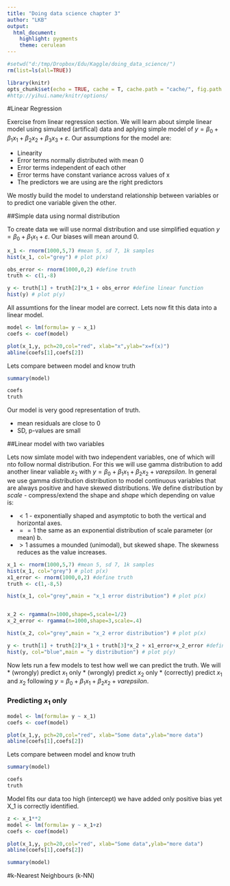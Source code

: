 ```yaml
---
title: "Doing data science chapter 3"
author: "LKB"
output: 
  html_document: 
    highlight: pygments
    theme: cerulean
---
```


```r
#setwd("d:/tmp/Dropbox/Edu/Kaggle/doing_data_science/")
rm(list=ls(all=TRUE))

library(knitr)
opts_chunk$set(echo = TRUE, cache = T, cache.path = "cache/", fig.path = "figure/", warning = FALSE)
#http://yihui.name/knitr/options/
```


#Linear Regression

Exercise from linear regression section. We will learn about simple linear model using simulated (artifical) data and aplying simple model of $y = \beta_0 + \beta_1x_1 + \beta_2x_2 + \beta_3x_3 + \varepsilon$. Our assumptions for the model are:

* Linearity
* Error terms normally distributed with mean 0
* Error terms independent of each other
* Error terms have constant variance across values of x
* The predictors we are using are the right predictors


We mostly build the model to understand relationship between variables or to predict one variable given the other.


##Simple data using normal distribution

To create data we will use normal distribution and use simplified equation $y = \beta_0 + \beta_1x_1 + \varepsilon$. Our biases will mean around 0. 

```r
x_1 <- rnorm(1000,5,7) #mean 5, sd 7, 1k samples
hist(x_1, col="grey") # plot p(x)

obs_error <- rnorm(1000,0,2) #define truth
truth <- c(1,-8)

y <- truth[1] + truth[2]*x_1 + obs_error #define linear function
hist(y) # plot p(y)

```
All assumtions for the linear model are correct. Lets now fit this data into a linear model.

```r
model <- lm(formula= y ~ x_1)
coefs <- coef(model)

plot(x_1,y, pch=20,col="red", xlab="x",ylab="x=f(x)")
abline(coefs[1],coefs[2])
```

Lets compare between model and know truth
```r
summary(model)

coefs
truth
```

Our model is very good representation of truth.

* mean residuals are close to 0
* SD, p-values are small


##Linear model with two variables

Lets now simlate model with two independent variables, one of which will nto follow normal distribution. For this we will use gamma distribution to add another linear valiable $x_2$ with $y = \beta_0 + \beta_1x_1 + \beta_2x_2 + varepsilon$.
In general we use gamma distribution distribution to model continuous variables that are always positive and have skewed distributions. We define distribution by *scale* - compress/extend the shape and *shape* which depending on value is:

  * $<1$ -  exponentially shaped and asymptotic to both the vertical and horizontal axes.
  * $==1$  the same as an exponential distribution of scale parameter (or mean) b.
  * $>1$ assumes a mounded (unimodal), but skewed shape. The skewness reduces as the value increases.


```r
x_1 <- rnorm(1000,5,7) #mean 5, sd 7, 1k samples
hist(x_1, col="grey") # plot p(x)
x1_error <- rnorm(1000,0,2) #define truth
truth <- c(1,-8,5)

hist(x_1, col="grey",main = "x_1 error distribution") # plot p(x)


x_2 <- rgamma(n=1000,shape=5,scale=1/2)
x_2_error <- rgamma(n=1000,shape=3,scale=.4)

hist(x_2, col="grey",main = "x_2 error distribution") # plot p(x)

y <- truth[1] + truth[2]*x_1 + truth[3]*x_2 + x1_error+x_2_error #define linear function
hist(y, col="blue",main = "y distribution") # plot p(y)
```

Now lets run a few models to test how well we can predict the truth. We will 
* (wrongly) predict $x_1$ only
* (wrongly) predict $x_2$ only
* (correctly) predict $x_1$ and $x_2$ following $y = \beta_0 + \beta_1x_1 + \beta_2x_2 + varepsilon$.


### Predicting $x_1$ only


```r
model <- lm(formula= y ~ x_1) 
coefs <- coef(model)

plot(x_1,y, pch=20,col="red", xlab="Some data",ylab="more data")
abline(coefs[1],coefs[2])
```

Lets compare between model and know truth
```r
summary(model)

coefs
truth
```



Model fits our data too high (intercept) we have added only positive bias yet X_1 is correctly identified.



```r
z <- x_1**2
model <- lm(formula= y ~ x_1+z)
coefs <- coef(model)

plot(x_1,y, pch=20,col="red", xlab="Some data",ylab="more data")
abline(coefs[1],coefs[2])

summary(model)
```




#k-Nearest Neighbours (k-NN)
